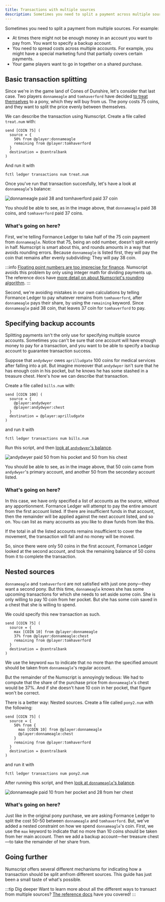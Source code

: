```yaml
---
title: Transactions with multiple sources
description: Sometimes you need to split a payment across multiple sources. Learn how to do this with Numscript.
---
```



Sometimes you need to split a payment from multiple sources. For example:

* At times there might not be enough money in an account you want to pay from. You want to specify a backup account.
* You need to spread costs across multiple accounts. For example, you might have a special marketing fund that partially covers certain payments.
* Your game players want to go in together on a shared purchase.

<Prerequisites />

## Basic transaction splitting

Since we're in the game land of Cones of Dunshire, let's consider that last case. Two players `donnameagle` and `tomhaverford` have decided [to treat themselves](https://www.youtube.com/watch?v=gSjM5B3QNlw) to a pony, which they will buy from us. The pony costs 75 coins, and they want to split the price evenly between themselves.

We can describe the transaction using Numscript. Create a file called `treat.num` with:

```numscript
send [COIN 75] (
  source = {
    50% from @player:donnameagle
    remaining from @player:tomhaverford
  }
  destination = @centralbank
)
```

And run it with

```shell
fctl ledger transactions num treat.num
```

<Prereqwarn />

Once you've run that transaction succesfully, let's have a look at `donnameagle`'s balance:


![`donnameagle` paid 38 and `tomhaverford` paid 37 coin](./multi-source-1.png)

You should be able to see, as in the image above, that `donnameagle` paid 38 coins, and `tomhaverford` paid 37 coins.

### What's going on here?

First, we're telling Formance Ledger to take half of the 75 coin payment from `donnameagle`. Notice that 75, being an odd number, doesn't split evenly in half. Numscript is smart about this, and rounds amounts in a way that avoids rounding errors. Because `donnameagle` is listed first, they will pay the coin that remains after evenly subdividing: They will pay 38 coin.

:::info
[Floating point numbers are too imprecise for finance](https://www.youtube.com/watch?v=yZjCQ3T5yXo). Numscript avoids this problem by only using integer math for dividing payments up. The reference docs have [more detail on about Numscript's rounding algorithm](../../../reference/numscript/rounding.mdx).
:::

Second, we're avoiding mistakes in our own calculations by telling Formance Ledger to pay whatever remains from `tomhaverford`, after `donnameagle` pays their share, by using the `remaining` keyword. Since `donnameagle` paid 38 coin, that leaves 37 coin for `tomhaverford` to pay.

## Specifying backup accounts

Splitting payments isn't the only use for specifying multiple source accounts. Sometimes you can't be sure that one account will have enough money to pay for a transaction, and you want to be able to specify a backup account to guarantee transaction success.

Suppose that `andydwyer` owes `aprilludgate` 100 coins for medical services after falling into a pit. But imagine moreover that `andydwyer` isn't sure that he has enough coin in his pocket, but he knows he has some stashed in a treasure chest. Here's how we can describe that transaction.

Create a file called `bills.num` with:

```numscript
send [COIN 100] (
  source = {
    @player:andydwyer
    @player:andydwyer:chest
  }
  destination = @player:aprilludgate
)
```

and run it with
```shell
fctl ledger transactions num bills.num
```

<Prereqwarn />

Run this script, and then [look at `andydwyer`'s balance](https://control.formance.com/accounts/player:andydwyer).

![`andydwyer` paid 50 from his pocket and 50 from his chest](./multi-source-2.png)

You should be able to see, as in the image above, that 50 coin came from `andydwyer`'s primary account, and another 50 from the secondary account listed.

### What's going on here?

In this case, we have only specified a list of accounts as the source, without any apportionment. Formance Ledger will attempt to pay the entire amount from the first account listed. If there are insufficient funds in that account, then the remainder will be applied against the next account listed, and so on. You can list as many accounts as you like to draw funds from like this.

If the total in all the listed accounts remains insufficient to cover the movement, the transaction will fail and no money will be moved.

So, since there were only 50 coins in the first account, Formance Ledger looked at the second account, and took the remaining balance of 50 coins from it to complete the transaction.

## Nested sources

`donnameagle` and `tomhaverford` are not satisfied with just one pony—they want a second pony. But this time, `donnameagle` knows she has some upcoming transactions for which she needs to set aside some coin. She is only willing to pay 10 coin from her pocket. But she has some coin saved in a chest that she is willing to spend.

We could specify this new transaction as such.

```numscript
send [COIN 75] (
  source = {
    max [COIN 10] from @player:donnameagle
    37% from @player:donnameagle:chest
    remaining from @player:tomhaverford
  }
  destination = @centralbank
)
```

We use the keyword `max` to indicate that no more than the specified amount should be taken from `donnameagle`'s regular account.

But the remainder of the Numscript is annoyingly tedious: We had to compute that the share of the purchase price from `donnameagle`'s chest would be 37%. And if she doesn't have 10 coin in her pocket, that figure won't be correct.

There is a better way: Nested sources. Create a file called `pony2.num` with the following:

```numscript
send [COIN 75] (
  source = {
    50% from {
      max [COIN 10] from @player:donnameagle
      @player:donnameagle:chest
    }
    remaining from @player:tomhaverford
  }
  destination = @centralbank
)
```

and run it with
```shell
fctl ledger transactions num pony2.num
```

<Prereqwarn />

After running this script, and then [look at `donnameagle`'s balance](https://control.formance.com/accounts/player:donnameagle).

![`donnameagle` paid 10 from her pocket and 28 from her chest](./multi-source-3.png)


### What's going on here?

Just like in the original pony purchase, we are asking Formance Ledger to split the cost 50-50 between `donnameagle` and `tomhaverford`. But, we've added a nested constraint on how we spend `donnameagle`'s coin. First, we use the `max` keyword to indicate that no more than 10 coins should be taken from her main account. Then we add a backup account—her treasure chest—to take the remainder of her share from.

## Going further

Numscript offers several different mechanisms for indicating how a transaction should be split amfrom different sources. This guide has just been a small taste of what's possible.

:::tip Dig deeper
Want to learn more about all the different ways to transact from multiple sources? [The reference docs](../../../reference/numscript/sources.mdx) have you covered!
:::
